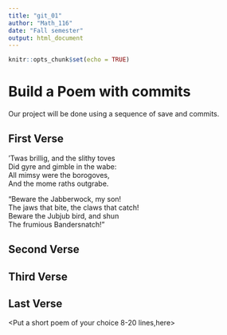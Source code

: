 ---
title: "git_01"
author: "Math_116"
date: "Fall semester"
output: html_document
---

```{r setup, include=FALSE}
knitr::opts_chunk$set(echo = TRUE)
```
# Build a Poem with commits
Our project will be done using a sequence of save and commits.

## First Verse 
<Put the first two verses of Jabberwocky by Lewis Carrol in this section>
’Twas brillig, and the slithy toves  
 Did gyre and gimble in the wabe:  
 All mimsy were the borogoves,   
 And the mome raths outgrabe.   

“Beware the Jabberwock, my son!    
 The jaws that bite, the claws that catch!    
 Beware the Jubjub bird, and shun   
 The frumious Bandersnatch!”    
      
## Second Verse
<Put the first two verses of The Road Not Taken by Robert Frost here>

## Third Verse
<Put the first two verses of The Walrus and the Carpenter here>

## Last Verse
<Put a short poem of your choice 8-20 lines,here>
